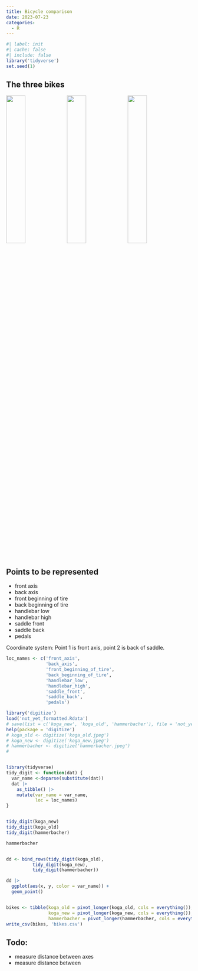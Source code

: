 ```yaml
---
title: Bicycle comparison
date: 2023-07-23
categories:
  - R
---
```


```r
#| label: init
#| cache: false
#| include: false
library('tidyverse')
set.seed(1)
```

## The three bikes
![](koga_old.jpeg){width='32%' fig-align='center'}
![](koga_new.jpeg){width='32%' fig-align='center'}
![](hammerbacher.jpeg){width='32%' fig-align='center'}

## Points to be represented
* front axis
* back axis
* front beginning of tire
* back beginning of tire
* handlebar low
* handlebar high
* saddle front
* saddle back
* pedals

Coordinate system: Point 1 is front axis, point 2 is back of saddle.

```r

loc_names <- c('front_axis',
               'back_axis',
               'front_beginning_of_tire',
               'back_beginning_of_tire',
               'handlebar_low',
               'handlebar_high',
               'saddle_front',
               'saddle_back',
               'pedals')

library('digitize')
load('not_yet_formatted.Rdata')
# save(list = c('koga_new', 'koga_old', 'hammerbacher'), file = 'not_yet_formatted.Rdata')
help(package = 'digitize')
# koga_old <- digitize('koga_old.jpeg')
# koga_new <- digitize('koga_new.jpeg')
# hammerbacher <- digitize('hammerbacher.jpeg')
# 


library(tidyverse)
tidy_digit <- function(dat) {
  var_name <-deparse(substitute(dat))
  dat |> 
    as_tibble() |> 
    mutate(var_name = var_name,
           loc = loc_names)
}


tidy_digit(koga_new)
tidy_digit(koga_old)
tidy_digit(hammerbacher)

hammerbacher


dd <- bind_rows(tidy_digit(koga_old), 
          tidy_digit(koga_new),
          tidy_digit(hammerbacher))

dd |> 
  ggplot(aes(x, y, color = var_name)) +
  geom_point()


bikes <- tibble(koga_old = pivot_longer(koga_old, cols = everything()),
                koga_new = pivot_longer(koga_new, cols = everything()),
                hammerbacher = pivot_longer(hammerbacher, cols = everything()))
write_csv(bikes, 'bikes.csv')
```


## Todo:
* measure distance between axes
* measure distance between 